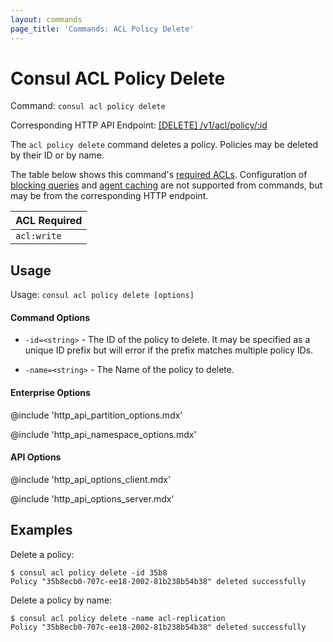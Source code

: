 ```yaml
---
layout: commands
page_title: 'Commands: ACL Policy Delete'
---
```


# Consul ACL Policy Delete

Command: `consul acl policy delete`

Corresponding HTTP API Endpoint: [\[DELETE\] /v1/acl/policy/:id](/api-docs/acl/policies#delete-a-policy)

The `acl policy delete` command deletes a policy. Policies may be deleted by their ID or by name.

The table below shows this command's [required ACLs](/api#authentication). Configuration of
[blocking queries](/api-docs/features/blocking) and [agent caching](/api-docs/features/caching)
are not supported from commands, but may be from the corresponding HTTP endpoint.

| ACL Required |
| ------------ |
| `acl:write`  |

## Usage

Usage: `consul acl policy delete [options]`

#### Command Options

- `-id=<string>` - The ID of the policy to delete. It may be specified as a
  unique ID prefix but will error if the prefix matches multiple policy IDs.

- `-name=<string>` - The Name of the policy to delete.

#### Enterprise Options

@include 'http_api_partition_options.mdx'

@include 'http_api_namespace_options.mdx'

#### API Options

@include 'http_api_options_client.mdx'

@include 'http_api_options_server.mdx'

## Examples

Delete a policy:

```shell-session
$ consul acl policy delete -id 35b8
Policy "35b8ecb0-707c-ee18-2002-81b238b54b38" deleted successfully
```

Delete a policy by name:

```shell-session
$ consul acl policy delete -name acl-replication
Policy "35b8ecb0-707c-ee18-2002-81b238b54b38" deleted successfully
```
